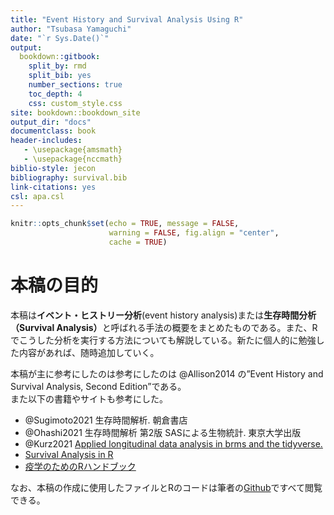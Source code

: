 ```yaml
--- 
title: "Event History and Survival Analysis Using R"
author: "Tsubasa Yamaguchi"
date: "`r Sys.Date()`"
output: 
  bookdown::gitbook:
    split_by: rmd  
    split_bib: yes  
    number_sections: true   
    toc_depth: 4 
    css: custom_style.css   
site: bookdown::bookdown_site  
output_dir: "docs"  
documentclass: book  
header-includes:
   - \usepackage{amsmath}
   - \usepackage{nccmath}
biblio-style: jecon    
bibliography: survival.bib   
link-citations: yes
csl: apa.csl
---
```


```r
knitr::opts_chunk$set(echo = TRUE, message = FALSE,
                      warning = FALSE, fig.align = "center",
                      cache = TRUE)
```

# 本稿の目的 {-}   
本稿は**イベント・ヒストリー分析**(event history analysis)または**生存時間分析（Survival Analysis）**と呼ばれる手法の概要をまとめたものである。また、Rでこうした分析を実行する方法についても解説している。新たに個人的に勉強した内容があれば、随時追加していく。      

本稿が主に参考にしたのは参考にしたのは @Allison2014 の"Event History and Survival Analysis, Second Edition"である。  
また以下の書籍やサイトも参考にした。  

- @Sugimoto2021 生存時間解析. 朝倉書店  
- @Ohashi2021 生存時間解析 第2版 SASによる生物統計. 東京大学出版  
- @Kurz2021 [Applied longitudinal data analysis in brms and the tidyverse.](https://bookdown.org/content/4253/)  
- [Survival Analysis in R](https://www.emilyzabor.com/tutorials/survival_analysis_in_r_tutorial.html)  
- [疫学のためのRハンドブック](https://epirhandbook.com/jp/survival-analysis.html)  

なお、本稿の作成に使用したファイルとRのコードは筆者の[Github](https://github.com/TsubasaYamaguchi-jinrui/SurvivalAnalysis)ですべて閲覧できる。  


